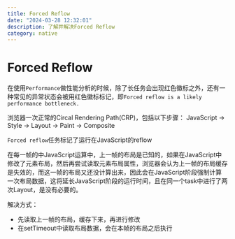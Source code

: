 ```yaml
---
title: Forced Reflow
date: "2024-03-28 12:32:01"
description: 了解并解决Forced Reflow
category: native
---
```


# Forced Reflow

在使用`Performance`做性能分析的时候，除了长任务会出现红色徽标之外，还有一种常见的异常状态会被用红色徽标标记，即`Forced reflow is a likely performance bottleneck.`


浏览器一次正常的Circal Rendering Path(CRP)，包括以下步骤：
JavaScript -> Style -> Layout -> Paint -> Composite


`Forced reflow`任务标记了运行在JavaScript的reflow

在每一帧的中JavaScript运算中，上一帧的布局是已知的，如果在JavaScript中修改了元素布局，然后再尝试读取元素布局属性，浏览器会认为上一帧的布局缓存是失效的，而这一帧的布局又还没计算出来，因此会在JavaScript阶段强制计算一次布局数据，这将延长JavaScript阶段的运行时间，且在同一个task中进行了两次Layout，是没有必要的。


解决方式：
- 先读取上一帧的布局，缓存下来，再进行修改
- 在setTimeout中读取布局数据，会在本帧的布局之后执行
